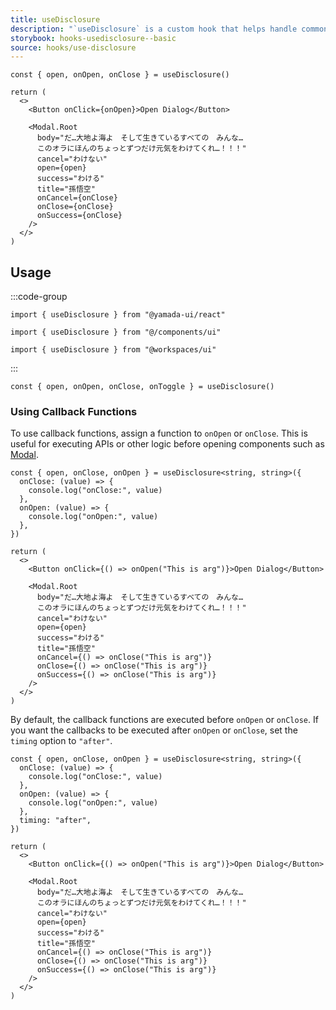 ```yaml
---
title: useDisclosure
description: "`useDisclosure` is a custom hook that helps handle common open/close or toggle scenarios. It can be used to control components such as `Modal`, `Dialog`, `Drawer`, etc."
storybook: hooks-usedisclosure--basic
source: hooks/use-disclosure
---
```


```tsx preview functional client
const { open, onOpen, onClose } = useDisclosure()

return (
  <>
    <Button onClick={onOpen}>Open Dialog</Button>

    <Modal.Root
      body="だ…大地よ海よ　そして生きているすべての　みんな…
      このオラにほんのちょっとずつだけ元気をわけてくれ…！！！"
      cancel="わけない"
      open={open}
      success="わける"
      title="孫悟空"
      onCancel={onClose}
      onClose={onClose}
      onSuccess={onClose}
    />
  </>
)
```

## Usage

:::code-group

```tsx [package]
import { useDisclosure } from "@yamada-ui/react"
```

```tsx [alias]
import { useDisclosure } from "@/components/ui"
```

```tsx [monorepo]
import { useDisclosure } from "@workspaces/ui"
```

:::

```tsx
const { open, onOpen, onClose, onToggle } = useDisclosure()
```

### Using Callback Functions

To use callback functions, assign a function to `onOpen` or `onClose`. This is useful for executing APIs or other logic before opening components such as [Modal](./docs/components/modal).

```tsx preview functional client
const { open, onClose, onOpen } = useDisclosure<string, string>({
  onClose: (value) => {
    console.log("onClose:", value)
  },
  onOpen: (value) => {
    console.log("onOpen:", value)
  },
})

return (
  <>
    <Button onClick={() => onOpen("This is arg")}>Open Dialog</Button>

    <Modal.Root
      body="だ…大地よ海よ　そして生きているすべての　みんな…
      このオラにほんのちょっとずつだけ元気をわけてくれ…！！！"
      cancel="わけない"
      open={open}
      success="わける"
      title="孫悟空"
      onCancel={() => onClose("This is arg")}
      onClose={() => onClose("This is arg")}
      onSuccess={() => onClose("This is arg")}
    />
  </>
)
```

By default, the callback functions are executed before `onOpen` or `onClose`. If you want the callbacks to be executed after `onOpen` or `onClose`, set the `timing` option to `"after"`.

```tsx preview functional client
const { open, onClose, onOpen } = useDisclosure<string, string>({
  onClose: (value) => {
    console.log("onClose:", value)
  },
  onOpen: (value) => {
    console.log("onOpen:", value)
  },
  timing: "after",
})

return (
  <>
    <Button onClick={() => onOpen("This is arg")}>Open Dialog</Button>

    <Modal.Root
      body="だ…大地よ海よ　そして生きているすべての　みんな…
      このオラにほんのちょっとずつだけ元気をわけてくれ…！！！"
      cancel="わけない"
      open={open}
      success="わける"
      title="孫悟空"
      onCancel={() => onClose("This is arg")}
      onClose={() => onClose("This is arg")}
      onSuccess={() => onClose("This is arg")}
    />
  </>
)
```

